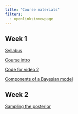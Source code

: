 ```yaml
---
title: "Course materials"
filters:
  - openlinksinnewpage
---
```


## Week 1

[Syllabus](files/oceans140_syllabus_2025.pdf)

[Course intro](lectures/course_intro.pdf)

[Code for video 2](code/video2.html)

[Components of a Bayesian model](lectures/model_components.pdf)

<!-- [Probability](_lectures/probability-lecture.pdf) -->

## Week 2

[Sampling the posterior](lectures/sampling_the_posterior.pdf)


